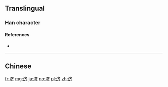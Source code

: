 {{also|濟|済}}
==Translingual==
{{Han simplified forms|濟|済|济}}

===Han character===
{{Han char|rn=85|rad=水|as=06|sn=9|four=|canj=EYKL|ids=⿰氵齐}}

====References====
* {{Han ref|kx=0623.171|hdz=31615.040|uh=6D4E|ud=27982}}

----

==Chinese==
{{zh-see|濟}}

[[fr:济]]
[[mg:济]]
[[ja:济]]
[[no:济]]
[[pl:济]]
[[zh:济]]